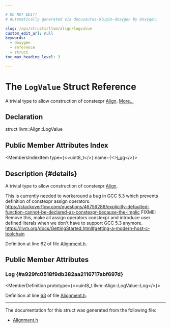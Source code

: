 ```yaml
---

# DO NOT EDIT!
# Automatically generated via docusaurus-plugin-doxygen by Doxygen.

slug: /api/structs/llvm/align/logvalue
custom_edit_url: null
keywords:
  - doxygen
  - reference
  - struct
toc_max_heading_level: 3

---
```





# The `LogValue` Struct Reference

<DoxygenPage pluginConfig={pluginConfig}>

A trivial type to allow construction of constexpr <a href="/docs/api/structs/llvm/align">Align</a>. <a href="#details">More...</a>

## Declaration

<CodeBlock>struct llvm::Align::LogValue</CodeBlock>

## Public Member Attributes Index

<MembersIndex>

<MembersIndexItem
  type={<>uint8&#95;t</>}
  name={<><a href="#a929fc0518f9db382aa2116717abf697d">Log</a></>}>
</MembersIndexItem>

</MembersIndex>

## Description {#details}

A trivial type to allow construction of constexpr <a href="/docs/api/structs/llvm/align">Align</a>.

This is currently needed to workaround a bug in GCC 5.3 which prevents definition of constexpr assign operators. <a href="https://stackoverflow.com/questions/46756288/explicitly-defaulted-function-cannot-be-declared-as-constexpr-because-the-implic">https://stackoverflow.com/questions/46756288/explicitly-defaulted-function-cannot-be-declared-as-constexpr-because-the-implic</a> FIXME: Remove this, make all assign operators constexpr and introduce user defined literals when we don&#39;t have to support GCC 5.3 anymore. <a href="https://llvm.org/docs/GettingStarted.html#getting-a-modern-host-c-toolchain">https://llvm.org/docs/GettingStarted.html#getting-a-modern-host-c-toolchain</a>

Definition at line 62 of file <a href="/docs/api/files/include/include/llvm/include/llvm/support/alignment-h">Alignment.h</a>.

<SectionDefinition>

## Public Member Attributes

### Log {#a929fc0518f9db382aa2116717abf697d}

<MemberDefinition
  prototype={<>uint8&#95;t llvm::Align::LogValue::Log</>}>

Definition at line <a href="/docs/api/files/include/include/llvm/include/llvm/support/alignment-h/#l00063">63</a> of file <a href="/docs/api/files/include/include/llvm/include/llvm/support/alignment-h">Alignment.h</a>.
</MemberDefinition>

</SectionDefinition>

<hr/>

The documentation for this struct was generated from the following file:

<ul>
<li><a href="/docs/api/files/include/include/llvm/include/llvm/support/alignment-h">Alignment.h</a></li>
</ul>

</DoxygenPage>
